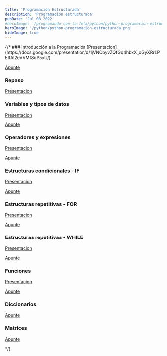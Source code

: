 ```yaml
---
title: 'Programación Estructurada'
description: 'Programación estructurada'
pubDate: 'Jul 08 2022'
#heroImage: '/programando-con-la-fefa/python/python-programacion-estructurada.png'
heroImage: '/python/python-programacion-estructurada.png'
hideImage: true
---
```



<TableOfContentDynamic collectionName="python" baseEntriesUrl="programacion-estructurada" />
{/* 
### Introducción a la Programación
[Presentacion](https://docs.google.com/presentation/d/1jVNCbyvZQfGq4hbxX_oGyXRrLPEIfAI2eVVMf8dP5xU/)

[Apunte](https://docs.google.com/document/d/19oRE2Re-1EN41Tt7NJDyBmp0tVk572KvsBXqQdOn4L4/)


### Repaso
[Presentacion](https://docs.google.com/presentation/d/1dmgPPYvjlAqtAsmRVLTF8rf6Epo7LxJIo_EYvTfhqTk/)

### Variables y tipos de datos

[Presentacion](https://docs.google.com/presentation/d/1-dgYvQ3_qlXHb8NyqxCo41Jb90LrqIIMXjfT3uUwjmw/)

[Apunte](https://docs.google.com/document/d/1Kvsv6iBKscU4e4XoMsMGTuIuqyyKK6xyXvjqhAE9vy4/)

### Operadores y expresiones
[Presentacion](https://docs.google.com/presentation/d/1iquYQMjZyxwLTlMaLwtKEuR3KP8QpYUF2mKf3LW7HDc/)

[Apunte](https://docs.google.com/document/d/10GfwN8udOJed9mhGdwEieOi0oRcbWNyb9ZQIflIpx6g/)

### Estructuras condicionales - IF
[Presentacion](https://docs.google.com/presentation/d/1zV8UJOZD9_im26ojOXgirglkjbnNm7WTQrsHeiumIRc/)

[Apunte](https://docs.google.com/document/d/1bA8mvIVOObnsjZ5ylbnpBb6s5xxNl9U4SrGqoV7Uaj8/)

### Estructuras repetitivas - FOR
[Presentacion](https://docs.google.com/presentation/d/1OQ4hEcdtt0nagIvh9XcLXXVI9t7gwLDVvxxIpkwLko8/)

[Apunte](https://docs.google.com/document/d/1ZtQR1CIEacRL6GW7NvRD6Masjq2a7sILA-MFupUtYZI/)

### Estructuras repetitivas - WHILE
[Presentacion](https://docs.google.com/presentation/d/1OQ4hEcdtt0nagIvh9XcLXXVI9t7gwLDVvxxIpkwLko8/)

[Apunte](https://docs.google.com/document/d/1YVk9wRmMfy-xVnlOTI90HIgMo5EK6HPjUUHUtBIh2xc/)

### Funciones
[Presentacion](https://docs.google.com/presentation/d/1w4sXhhqJAeEiAN136dqD1gPpXLHDWeU3LXUoSGPr32s/)

[Apunte](https://docs.google.com/document/d/1Onb1ALZPGLjxaDpubZX3BNUQqm-OKI_8ooUVGneN7sw/)

### Diccionarios
[Apunte](https://docs.google.com/document/d/1Up9HHx_AnuK1UqLfJuD73Ma5FNpmxp_37AlgF7P93b8/)

### Matrices
[Apunte](https://docs.google.com/document/d/16dP1MVn-AcGBH7xCdbf0ExF-j_z4t5aq8M6bQl3D2pk/)

 */}